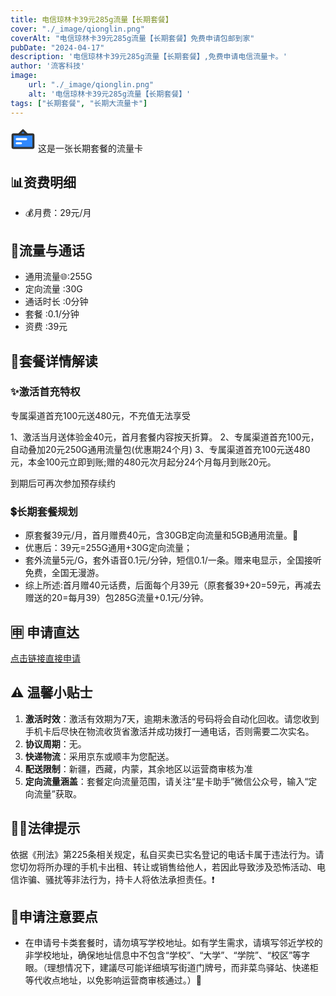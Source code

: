 ```yaml
---
title: 电信琼林卡39元285g流量【长期套餐】
cover: "./_image/qionglin.png"
coverAlt: "电信琼林卡39元285g流量【长期套餐】免费申请包邮到家"
pubDate: "2024-04-17"
description: '电信琼林卡39元285g流量【长期套餐】,免费申请电信流量卡。'
author: '流客科技'
image:
    url: "./_image/qionglin.png"
    alt: '电信琼林卡39元285g流量【长期套餐】'
tags: ["长期套餐", "长期大流量卡"]
---
```



<div class="bg-yellow-500 rounded-lg p-1 text-xl flex justify-start items-center pl-5 gap-3 my-5">
    <svg width="40" height="40" viewBox="0 0 48 48" fill="none" xmlns="http://www.w3.org/2000/svg"><rect x="4" y="15" width="40" height="26" rx="2" fill="#2F88FF" stroke="#333" stroke-width="4" stroke-linejoin="round"/><path d="M24 7L16 15H32L24 7Z" fill="#2F88FF" stroke="#333" stroke-width="4" stroke-linecap="round" stroke-linejoin="round"/><path d="M12 24H30" stroke="#FFF" stroke-width="4" stroke-linecap="round" stroke-linejoin="round"/><path d="M12 32H20" stroke="#FFF" stroke-width="4" stroke-linecap="round" stroke-linejoin="round"/></svg>
    <span>这是一张长期套餐的流量卡</span>
</div>


## 📊资费明细

- 💰月费：29元/月

## 🚀流量与通话

* 通用流量🌐:255G  
* 定向流量 :30G  
* 通话时长 :0分钟
* 套餐 :0.1/分钟
* 资费 :39元 

## 🎁套餐详情解读

### ✨激活首充特权
专属渠道首充100元送480元，不充值无法享受

1、激活当月送体验金40元，首月套餐内容按天折算。
2、专属渠道首充100元，自动叠加20元250G通用流量包(优惠期24个月)
3、专属渠道首充100元送480元，本金100元立即到账;赠的480元次月起分24个月每月到账20元。

到期后可再次参加预存续约

### 💲长期套餐规划
- 原套餐39元/月，首月赠费40元，含30GB定向流量和5GB通用流量。🎈
- 优惠后：39元=255G通用+30G定向流量；
- 套外流量5元/G，套外语音0.1元/分钟，短信0.1/一条。赠来电显示，全国接听免费，全国无漫游。
- 综上所述:首月赠40元话费，后面每个月39元（原套餐39+20=59元，再减去赠送的20=每月39）包285G流量+0.1元/分钟。

## 🈸 申请直达
[点击链接直接申请](http://m.haokafenxiao.cn/h5/order?id=79694&shop_id=MTY4OTA=)

## ⚠️ 温馨小贴士
1. **激活时效**：激活有效期为7天，逾期未激活的号码将会自动化回收。请您收到手机卡后尽快在物流收货省激活并成功拨打一通电话，否则需要二次实名。
2. **协议周期**：无。
3. **快递物流**：采用京东或顺丰为您配送。
4. **配送限制**：新疆，西藏，内蒙，其余地区以运营商审核为准
5. **定向流量涵盖**：套餐定向流量范围，请关注“星卡助手”微信公众号，输入“定向流量”获取。

## 👮‍♂️法律提示
依据《刑法》第225条相关规定，私自买卖已实名登记的电话卡属于违法行为。请您切勿将所办理的手机卡出租、转让或销售给他人，若因此导致涉及恐怖活动、电信诈骗、骚扰等非法行为，持卡人将依法承担责任。❗️

## 📝申请注意要点
- 在申请号卡类套餐时，请勿填写学校地址。如有学生需求，请填写邻近学校的非学校地址，确保地址信息中不包含“学校”、“大学”、“学院”、“校区”等字眼。（理想情况下，建議尽可能详细填写街道门牌号，而非菜鸟驿站、快递柜等代收点地址，以免影响运营商审核通过。）📍

